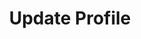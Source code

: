---
openapi: patch /abdm/v1/profile
title: Update Profile
description: <Warning>Name, gender and date of birth cannot be edited for a KYC verified ABHA</Warning>
---